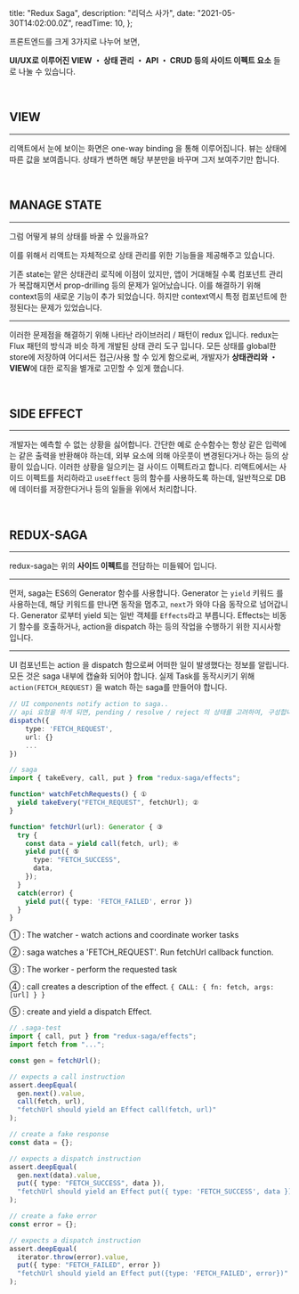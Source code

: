 
  title: "Redux Saga",
  description: "리덕스 사가",
  date: "2021-05-30T14:02:00.0Z",
  readTime: 10,
};


<div style={{ marginTop: "4rem", fontFamily: "Poppins, NotoSansKR-Thin, MalgunGothic", fontSize: '11pt', lineHeight: '22pt', letterSpacing: '.8px'}}>

프론트엔드를 크게 3가지로 나누어 보면,

**UI/UX로 이루어진 VIEW ・ 상태 관리 ・ API ・ CRUD 등의 사이드 이펙트 요소** 들 로 나눌 수 있습니다.

<br />

## VIEW

<hr />

리액트에서 눈에 보이는 화면은 one-way binding 을 통해 이루어집니다.
뷰는 상태에 따른 값을 보여줍니다. 상태가 변하면 해당 부분만을 바꾸며 그저 보여주기만 합니다.

<br />

## MANAGE STATE

<hr />

그럼 어떻게 뷰의 상태를 바꿀 수 있을까요?

이를 위해서 리액트는 자체적으로 상태 관리를 위한 기능들을 제공해주고 있습니다.

기존 state는 얕은 상태관리 로직에 이점이 있지만, 앱이 거대해질 수록 컴포넌트 관리가 복잡해지면서 prop-drilling 등의 문제가 일어났습니다. 이를 해결하기 위해 context등의 새로운 기능이 추가 되었습니다.
하지만 context역시 특정 컴포넌트에 한정된다는 문제가 있었습니다.

<hr />

이러한 문제점을 해결하기 위해 나타난 라이브러리 / 패턴이 redux 입니다. redux는 Flux 패턴의
방식과 비슷 하게 개발된 상태 관리 도구 입니다. 모든 상태를 global한 store에 저장하여 어디서든
접근/사용 할 수 있게 함으로써, 개발자가 **상태관리와 ・ VIEW**에 대한 로직을 별개로 고민할
수 있게 했습니다.

<br />

## SIDE EFFECT

<hr />

개발자는 예측할 수 없는 상황을 싫어합니다.
간단한 예로 순수함수는 항상 같은 입력에는 같은 출력을 반환해야 하는데, 외부 요소에 의해 아웃풋이 변경된다거나 하는 등의 상황이 있습니다. 이러한 상황을 일으키는 걸 사이드 이펙트라고 합니다.
리액트에서는 사이드 이펙트를 처리하라고 `useEffect` 등의 함수를 사용하도록 하는데, 일반적으로 DB에 데이터를 저장한다거나 등의 일들을 위에서 처리합니다.

<br />

## REDUX-SAGA

<hr />

redux-saga는 위의 **사이드 이펙트**를 전담하는 미들웨어 입니다.

<hr />

먼저, saga는 ES6의 Generator 함수를 사용합니다. Generator 는 `yield` 키워드 를 사용하는데, 해당 키워드를 만나면 동작을 멈추고, `next`가 와야 다음 동작으로 넘어갑니다.
Generator 로부터 yield 되는 일반 객체를 `Effects`라고 부릅니다.
Effects는 비동기 함수를 호출하거나, action을 dispatch 하는 등의 작업을 수행하기 위한 지시사항 입니다.

<hr />

UI 컴포넌트는 action 을 dispatch 함으로써 어떠한 일이 발생했다는 정보를 알립니다.
모든 것은 saga 내부에 캡슐화 되어야 합니다. 실제 Task를 동작시키기 위해 `action(FETCH_REQUEST)` 을 watch 하는 saga를 만들어야 합니다.

<div className="blog-post">

```ts
// UI components notify action to saga..
// api 요청을 하게 되면, pending / resolve / reject 의 상태를 고려하여, 구성합니다.
dispatch({
    type: 'FETCH_REQUEST',
    url: {}
    ...
})

// saga
import { takeEvery, call, put } from "redux-saga/effects";

function* watchFetchRequests() { ①
  yield takeEvery("FETCH_REQUEST", fetchUrl); ②
}

function* fetchUrl(url): Generator { ③
  try {
    const data = yield call(fetch, url); ④
    yield put({ ⑤
      type: "FETCH_SUCCESS",
      data,
    });
  }
  catch(error) {
    yield put({ type: 'FETCH_FAILED', error })
  }
}
```

</div>

① : The watcher - watch actions and coordinate worker tasks

② : saga watches a 'FETCH_REQUEST'. Run fetchUrl callback function.

③ : The worker - perform the requested task

④ : call creates a description of the effect. `{ CALL: { fn: fetch, args: [url] } } `

⑤ : create and yield a dispatch Effect.

<div className="blog-post">

```ts
// .saga-test
import { call, put } from "redux-saga/effects";
import fetch from "...";

const gen = fetchUrl();

// expects a call instruction
assert.deepEqual(
  gen.next().value,
  call(fetch, url),
  "fetchUrl should yield an Effect call(fetch, url)"
);

// create a fake response
const data = {};

// expects a dispatch instruction
assert.deepEqual(
  gen.next(data).value,
  put({ type: "FETCH_SUCCESS", data }),
  "fetchUrl should yield an Effect put({ type: 'FETCH_SUCCESS', data })"
);

// create a fake error
const error = {};

// expects a dispatch instruction
assert.deepEqual(
  iterator.throw(error).value,
  put({ type: "FETCH_FAILED", error })
  "fetchUrl should yield an Effect put({type: 'FETCH_FAILED', error})"
);
```

</div>

</div>

